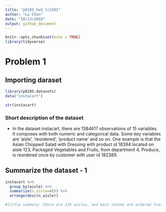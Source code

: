 ```yaml
---
title: "p8105_hw3_lc3391"
author: "Lu Chen"
date: "10/13/2019"
output: github_document
---
```


```r
knitr::opts_chunk$set(echo = TRUE)
library(tidyverse)

```

# Problem 1

## Importing daraset
```r
library(p8105.datasets)
data("instacart")

str(instacart)
```
### Short description of the dataset
- In the dataset instacart, there are 1384617 observations of  15 variables. It composes with both numeric and categorical data. Some key variables are 'aisle', 'reordered', 'product name' and so on. One example is that the Asian Chopped Salad with Dressing with product id 18394 located on aisle 123, Packaged Vegetables and Fruits, from department 4, Produce, is reordered once by customer with user id 182389. 

## Summarize the dataset - 1
```r
instacart %>% 
  group_by(aisle) %>% 
  summarize(n_aisle=n()) %>% 
  arrange(desc(n_aisle))

#little summary: there are 134 aisles, and most intems are ordered from the aisle Fresh Vegetables.
```
